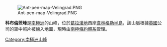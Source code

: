 [[Image:Ant-pen-map-Velingrad.PNG|thumb]]

'''科布倫茨峰'''是[[南極洲|南極洲]]的山峰，位於[[葛拉漢地|葛拉漢地]]西岸[[韋林格勒半島|韋林格勒半島]]，該山脈根據[[英國|英國]]公司的空中照片被繪入地圖，現時由[[南極條約體系|南極條約體系]]管理。

{{coord|66|7|S|65|8|W|source:GNIS|display=title}}

{{DEFAULTSORT:Coblentz Peak}}
[[Category:南極洲山峰|Category:南極洲山峰]]


{{GrahamCoast-geo-stub}}